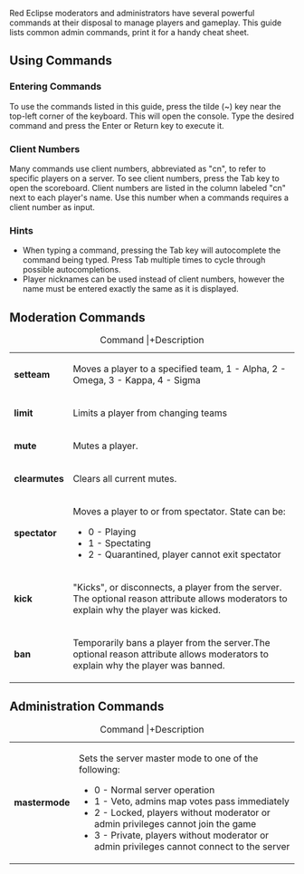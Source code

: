 Red Eclipse moderators and administrators have several powerful commands at their disposal to manage players and gameplay. This guide lists common admin commands, print it for a handy cheat sheet.


==Using Commands==
===Entering Commands===
To use the commands listed in this guide, press the tilde (~) key near the top-left corner of the keyboard. This will open the console. Type the desired command and press the Enter or Return key to execute it.

===Client Numbers===
Many commands use client numbers, abbreviated as "cn", to refer to specific players on a server. To see client numbers, press the Tab key to open the scoreboard. Client numbers are listed in the column labeled "cn" next to each player's name. Use this number when a commands requires a client number as input.

===Hints===
* When typing a command, pressing the Tab key will autocomplete the command being typed. Press Tab multiple times to cycle through possible autocompletions.
* Player nicknames can be used instead of client numbers, however the name must be entered exactly the same as it is displayed.

==Moderation Commands==
{| class="wikitable"
|+Command
|+Description
|-
|'''setteam''' <cn> <team>
|Moves a player to a specified team, 1 - Alpha, 2 - Omega, 3 - Kappa, 4 - Sigma
|-
|'''limit''' <cn>
|Limits a player from changing teams
|-
|'''mute''' <cn>
|Mutes a player.
|-
|'''clearmutes'''
|Clears all current mutes.
|-
|'''spectator''' <cn> <state>
|Moves a player to or from spectator. State can be:
* 0 - Playing
* 1 - Spectating
* 2 - Quarantined, player cannot exit spectator
|-
|'''kick''' <cn> <reason>
|"Kicks", or disconnects, a player from the server. The optional reason attribute allows moderators to explain why the player was kicked.
|-
|'''ban''' <cn> <reason>
|Temporarily bans a player from the server.The optional reason attribute allows moderators to explain why the player was banned.
|}

==Administration Commands==
{| class="wikitable"
|+Command
|+Description
|-
|'''mastermode''' <mode>
|Sets the server master mode to one of the following:
* 0 - Normal server operation
* 1 - Veto, admins map votes pass immediately
* 2 - Locked, players without moderator or admin privileges cannot join the game
* 3 - Private, players without moderator or admin privileges cannot connect to the server
|}